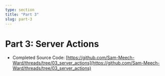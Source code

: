 ```yaml
---
type: section
title: "Part 3"
slug: part-3
---
```


# Part 3: Server Actions

- Completed Source Code: [https://github.com/Sam-Meech-Ward/threads/tree/03_server_actions](https://github.com/Sam-Meech-Ward/threads/tree/03_server_actions)